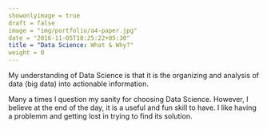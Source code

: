 ```yaml
---
showonlyimage = true
draft = false
image = "img/portfolio/a4-paper.jpg"
date = "2016-11-05T18:25:22+05:30"
title = "Data Science: What & Why?"
weight = 0
---
```


My understanding of Data Science is that it is the organizing and analysis of data (big data) into actionable information.
<!--more-->

Many a times I question my sanity for choosing Data Science. However, I believe at the end of the day, it is a useful and fun skill to have. I like having a problemm and getting lost in trying to find its solution.  
